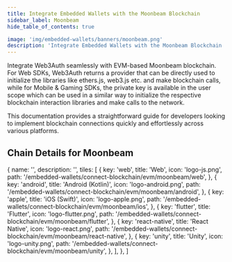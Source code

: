 ```yaml
---
title: Integrate Embedded Wallets with the Moonbeam Blockchain
sidebar_label: Moonbeam
hide_table_of_contents: true

image: 'img/embedded-wallets/banners/moonbeam.png'
description: 'Integrate Embedded Wallets with the Moonbeam Blockchain | Embedded Wallets'
---
```



Integrate Web3Auth seamlessly with EVM-based Moonbeam blockchain. For Web SDKs, Web3Auth returns a provider that can be directly used to initialize the libraries like ethers.js, web3.js etc. and make blockchain calls, while for Mobile & Gaming SDKs, the private key is available in the user scope which can be used in a similar way to initialize the respective blockchain interaction libraries and make calls to the network.

This documentation provides a straightforward guide for developers looking to implement blockchain connections quickly and effortlessly across various platforms.

## Chain Details for Moonbeam

<ChainDetailsMoonbeam />

  {
    name: '',
    description: '',
    tiles: [
      {
        key: 'web',
        title: 'Web',
        icon: 'logo-js.png',
        path: '/embedded-wallets/connect-blockchain/evm/moonbeam/web',
      },
      {
        key: 'android',
        title: 'Android (Kotlin)',
        icon: 'logo-android.png',
        path: '/embedded-wallets/connect-blockchain/evm/moonbeam/android',
      },
      {
        key: 'apple',
        title: 'iOS (Swift)',
        icon: 'logo-apple.png',
        path: '/embedded-wallets/connect-blockchain/evm/moonbeam/ios',
      },
      {
        key: 'flutter',
        title: 'Flutter',
        icon: 'logo-flutter.png',
        path: '/embedded-wallets/connect-blockchain/evm/moonbeam/flutter',
      },
      {
        key: 'react-native',
        title: 'React Native',
        icon: 'logo-react.png',
        path: '/embedded-wallets/connect-blockchain/evm/moonbeam/react-native',
      },
      {
        key: 'unity',
        title: 'Unity',
        icon: 'logo-unity.png',
        path: '/embedded-wallets/connect-blockchain/evm/moonbeam/unity',
      },
    ],
  },
]

<Tiles tileGroups={Moonbeam} />
